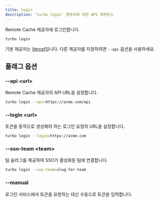 ```yaml
---
title: login
description: `turbo login` 명령어에 대한 API 레퍼런스
---
```


Remote Cache 제공자에 로그인합니다.

```bash title="Terminal"
turbo login
```

기본 제공자는 [Vercel](https://vercel.com/)입니다. 다른 제공자를 지정하려면 `--api` 옵션을 사용하세요.

## 플래그 옵션

### --api \<url>

Remote Cache 제공자의 API URL을 설정합니다.

```bash title="Terminal"
turbo login --api=https://acme.com/api
```

### --login \<url>

토큰을 동적으로 생성해야 하는 로그인 요청의 URL을 설정합니다.

```bash title="Terminal"
turbo login --login=https://acme.com
```

### --sso-team \<team>

팀 슬러그를 제공하여 SSO가 활성화된 팀에 연결합니다.

```bash title="Terminal"
turbo login --sso-team=slug-for-team
```

### --manual

로그인 서비스에서 토큰을 요청하는 대신 수동으로 토큰을 입력합니다.
